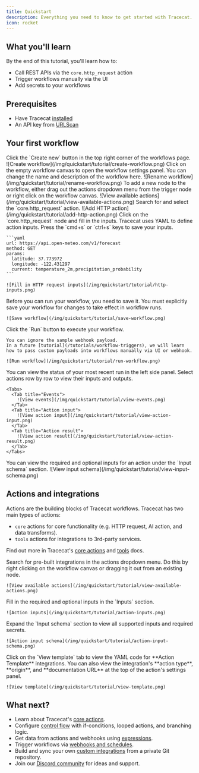```yaml
---
title: Quickstart
description: Everything you need to know to get started with Tracecat.
icon: rocket
---
```



## What you'll learn

By the end of this tutorial, you'll learn how to:

- Call REST APIs via the `core.http_request` action
- Trigger workflows manually via the UI
- Add secrets to your workflows

## Prerequisites

- Have Tracecat [installed](/quickstart/install)
- An API key from [URLScan](https://urlscan.io/user/profile/)

## Your first workflow

<YamlNote />

<AccordionGroup>
  <Accordion title="Create new workflow" icon="circle-plus">
    Click the `Create new` button in the top right corner of the workflows page.
    ![Create workflow](/img/quickstart/tutorial/create-workflow.png)
  </Accordion>
  <Accordion title="Rename workflow" icon="pencil">
    Click on the empty workflow canvas to open the workflow settings panel.
    You can change the name and description of the workflow here.
    ![Rename workflow](/img/quickstart/tutorial/rename-workflow.png)
  </Accordion>
  <Accordion title="View available actions" icon="square-plus">
    To add a new node to the workflow, either drag out the actions dropdown menu from the trigger node or right click on the workflow canvas.
    ![View available actions](/img/quickstart/tutorial/view-available-actions.png)
  </Accordion>
  <Accordion title="Add HTTP request action" icon="globe">
    Search for and select the `core.http_request` action.
    ![Add HTTP action](/img/quickstart/tutorial/add-http-action.png)
  </Accordion>
  <Accordion title="Call an external weather API" icon="cloud-sun">
    Click on the `core.http_request` node and fill in the inputs.
    Tracecat uses YAML to define action inputs.
    Press the `cmd+s` or `ctrl+s` keys to save your inputs.

    ```yaml
    url: https://api.open-meteo.com/v1/forecast
    method: GET
    params:
      latitude: 37.773972
      longitude: -122.431297
      current: temperature_2m,precipitation_probability
    ```

    ![Fill in HTTP request inputs](/img/quickstart/tutorial/http-inputs.png)
  </Accordion>
  <Accordion title="Save workflow" icon="floppy-disk">
    Before you can run your workflow, you need to save it.
    You must explicitly save your workflow for changes to take effect in workflow runs.

    ![Save workflow](/img/quickstart/tutorial/save-workflow.png)
  </Accordion>
  <Accordion title="Run workflow via UI" icon="play">
    Click the `Run` button to execute your workflow.

    You can ignore the sample webhook payload.
    In a future [tutorial](/tutorials/workflow-triggers), we will learn how to pass custom payloads into workflows manually via UI or webhook.

    ![Run workflow](/img/quickstart/tutorial/run-workflow.png)
  </Accordion>
  <Accordion title="View most recent run" icon="person-running">
    You can view the status of your most recent run in the left side panel.
    Select actions row by row to view their inputs and outputs.

    <Tabs>
      <Tab title="Events">
        ![View events](/img/quickstart/tutorial/view-events.png)
      </Tab>
      <Tab title="Action input">
        ![View action input](/img/quickstart/tutorial/view-action-input.png)
      </Tab>
      <Tab title="Action result">
        ![View action result](/img/quickstart/tutorial/view-action-result.png)
      </Tab>
    </Tabs>
  </Accordion>
  <Accordion title="View supported action inputs" icon="list">
    You can view the required and optional inputs for an action under the `Input schema` section.
    ![View input schema](/img/quickstart/tutorial/view-input-schema.png)
  </Accordion>
</AccordionGroup>

## Actions and integrations

Actions are the building blocks of Tracecat workflows.
Tracecat has two main types of actions:

- `core` actions for core functionality (e.g. HTTP request, AI action, and data transforms).
- `tools` actions for integrations to 3rd-party services.

Find out more in Tracecat's [core actions](/integrations/core) and [tools](/integrations/tools) docs.

<JsonpathNote />

<Steps>
  <Step title="Search for integrations" icon="magnifying-glass">
    Search for pre-built integrations in the actions dropdown menu.
    Do this by right clicking on the workflow canvas or dragging it out from an existing node.

    ![View available actions](/img/quickstart/tutorial/view-available-actions.png)
  </Step>
  <Step title="Fill in inputs" icon="keyboard">
    Fill in the required and optional inputs in the `Inputs` section.

    ![Action inputs](/img/quickstart/tutorial/action-inputs.png)
  </Step>
  <Step title="View schema and metadata" icon="file-lines">
    Expand the `Input schema` section to view all supported inputs and required secrets.

    ![Action input schema](/img/quickstart/tutorial/action-input-schema.png)
  </Step>
  <Step title="View template" icon="code">
    Click on the `View template` tab to view the YAML code for **Action Template** integrations.
    You can also view the integration's **action type**, **origin**, and **documentation URL** at the top of the action's settings panel.

    ![View template](/img/quickstart/tutorial/view-template.png)
  </Step>
</Steps>

## What next?

- Learn about Tracecat's [core actions](/quickstart/core-actions).
- Configure [control flow](/quickstart/control-flow) with if-conditions, looped actions, and branching logic.
- Get data from actions and webhooks using [expressions](/quickstart/expressions).
- Trigger workflows via [webhooks and schedules](/tutorials/workflow-triggers).
- Build and sync your own [custom integrations](/tutorials/custom-integrations) from a private Git repository.
- Join our [Discord community](https://discord.gg/n3GF4qxFU8) for ideas and support.

